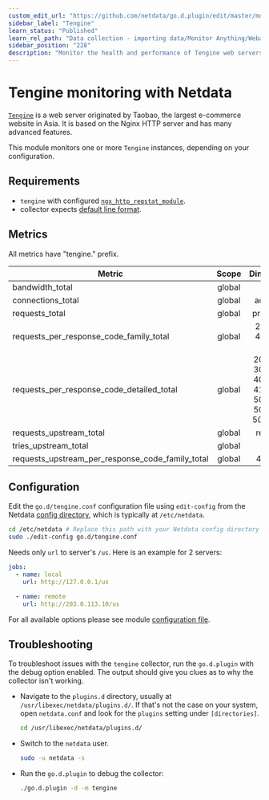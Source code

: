 ```yaml
---
custom_edit_url: "https://github.com/netdata/go.d.plugin/edit/master/modules/tengine/README.md"
sidebar_label: "Tengine"
learn_status: "Published"
learn_rel_path: "Data collection - importing data/Monitor Anything/Webapps"
sidebar_position: "228"
description: "Monitor the health and performance of Tengine web servers with zero configuration, per-second metric granularity, and interactive visualizations."
---
```



# Tengine monitoring with Netdata

[`Tengine`](https://tengine.taobao.org/) is a web server originated by Taobao, the largest e-commerce website in Asia.
It is based on the Nginx HTTP server and has many advanced features.

This module monitors one or more `Tengine` instances, depending on your configuration.

## Requirements

- `tengine` with configured [`ngx_http_reqstat_module`](http://tengine.taobao.org/document/http_reqstat.html).
- collector expects [default line format](http://tengine.taobao.org/document/http_reqstat.html).

## Metrics

All metrics have "tengine." prefix.

| Metric                                           | Scope  |                               Dimensions                               |     Units     |
|--------------------------------------------------|:------:|:----------------------------------------------------------------------:|:-------------:|
| bandwidth_total                                  | global |                                in, out                                 |      B/s      |
| connections_total                                | global |                                accepted                                | connections/s |
| requests_total                                   | global |                               processed                                |  requests/s   |
| requests_per_response_code_family_total          | global |                       2xx, 3xx, 4xx, 5xx, other                        |  requests/s   |
| requests_per_response_code_detailed_total        | global | 200, 206, 302, 304, 403, 404, 419, 499, 500, 502, 503, 504, 508, other |  requests/s   |
| requests_upstream_total                          | global |                                requests                                |  requests/s   |
| tries_upstream_total                             | global |                                 calls                                  |    calls/s    |
| requests_upstream_per_response_code_family_total | global |                                4xx, 5xx                                |  requests/s   |

## Configuration

Edit the `go.d/tengine.conf` configuration file using `edit-config` from the
Netdata [config directory](https://learn.netdata.cloud/docs/configure/nodes), which is typically at `/etc/netdata`.

```bash
cd /etc/netdata # Replace this path with your Netdata config directory
sudo ./edit-config go.d/tengine.conf
```

Needs only `url` to server's `/us`. Here is an example for 2 servers:

```yaml
jobs:
  - name: local
    url: http://127.0.0.1/us

  - name: remote
    url: http://203.0.113.10/us
```

For all available options please see
module [configuration file](https://github.com/netdata/go.d.plugin/blob/master/config/go.d/tengine.conf).

## Troubleshooting

To troubleshoot issues with the `tengine` collector, run the `go.d.plugin` with the debug option enabled. The output
should give you clues as to why the collector isn't working.

- Navigate to the `plugins.d` directory, usually at `/usr/libexec/netdata/plugins.d/`. If that's not the case on
  your system, open `netdata.conf` and look for the `plugins` setting under `[directories]`.

  ```bash
  cd /usr/libexec/netdata/plugins.d/
  ```

- Switch to the `netdata` user.

  ```bash
  sudo -u netdata -s
  ```

- Run the `go.d.plugin` to debug the collector:

  ```bash
  ./go.d.plugin -d -m tengine
  ```
